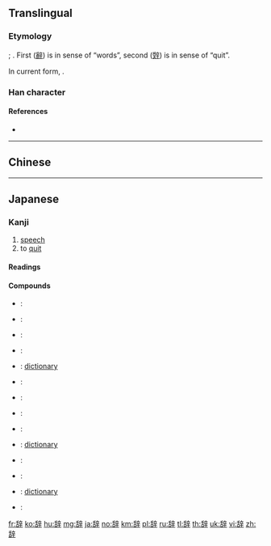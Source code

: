{{character info/new}}
{{also|辭}}
==Translingual==
{{ja-forms|辞|辞|[[辭]]}}

===Etymology===
{{Han simp|辭|f=𤔔|t=舌}}; {{Han simp|辤|f=受|t=舌}}. First ([[辭]]) is in sense of “words”, second ([[辤]]) is in sense of “quit”.

In current form, {{Han compound|舌|辛}}.

===Han character===
{{Han char|rn=160|rad=辛|as=06|sn=13|four=|canj=HRYTJ|ids=⿰舌辛}}

====References====
* {{Han ref|kx=1251.020|dkj=38638|dj=1730.080|hdz=64037.030|uh=8F9E|ud=36766}}

----

==Chinese==
{{zh-see|辭}}

----

==Japanese==

===Kanji===
{{ja-kanji|grade=4|rs=辛06|style=s|kyu=辭}}

# [[speech]]
# to [[quit]]

====Readings====
{{ja-readings
|goon=[[じ]] (ji)
|kanon=[[し]] (shi) {{non-joyo-reading}}
|kun=[[いなぶ]] ([[辞ぶ]], inabu), [[いなむ]] ([[辞む]], inamu), [[いろう]] ([[辞う]], irou), [[いろい]] (辞, [[辞い]], iroi), [[こと]] (koto), [[ことば]] (kotoba), [[やめる]] ([[辞める]], yameru)
}}

====Compounds====
{{der-top|Compounds}}
* {{ja-r|辞意|じ.い}}:
* {{ja-r|辞儀|じぎ}}:
* {{ja-r|辞宜|じぎ}}:
* {{ja-r|辞去|じきょ}}:
* {{ja-r|辞書|じしょ}}: [[dictionary]]
* {{ja-r|辞色|じしょく}}:
* {{ja-r|辞職|じしょく}}:
* {{ja-r|辞世|じせい}}:
* {{ja-r|辞退|じたい}}:
* {{ja-r|辞典|じてん}}: [[dictionary]]
* {{ja-r|辞任|じにん}}:
* {{ja-r|辞表|じひょう}}:
* {{ja-r|辞林|じりん}}: [[dictionary]]
* {{ja-r|辞令|じれい}}:
{{der-bottom}}

[[fr:辞]]
[[ko:辞]]
[[hu:辞]]
[[mg:辞]]
[[ja:辞]]
[[no:辞]]
[[km:辞]]
[[pl:辞]]
[[ru:辞]]
[[tl:辞]]
[[th:辞]]
[[uk:辞]]
[[vi:辞]]
[[zh:辞]]